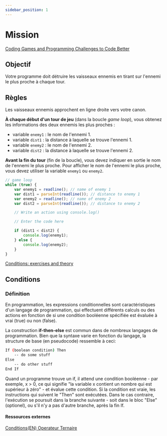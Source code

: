 ```yaml
---
sidebar_position: 1
---
```


# Mission

[Coding Games and Programming Challenges to Code Better](https://www.codingame.com/ide/puzzle/onboarding)

## Objectif

Votre programme doit détruire les vaisseaux ennemis en tirant sur l'ennemi le plus proche à chaque tour.

## Règles

Les vaisseaux ennemis approchent en ligne droite vers votre canon.
  
**À chaque début d'un tour de jeu** (dans la boucle _game loop_), vous obtenez les informations des deux ennemis les plus proches :
- variable `enemy1` : le nom de l'ennemi 1.
- variable `dist1` : la distance à laquelle se trouve l'ennemi 1.
- variable `enemy2` : le nom de l'ennemi 2.
- variable `dist2` : la distance à laquelle se trouve l'ennemi 2.

**Avant la fin du tour** (fin de la boucle), vous devez indiquer en sortie le nom de l'ennemi le plus proche. Pour afficher le nom de
l'ennemi le plus proche, vous devez utiliser la variable `enemy1` ou `enemy2`.

```javascript
// game loop
while (true) {
    var enemy1 = readline(); // name of enemy 1
    var dist1 = parseInt(readline()); // distance to enemy 1
    var enemy2 = readline(); // name of enemy 2
    var dist2 = parseInt(readline()); // distance to enemy 2

    // Write an action using console.log()

    // Enter the code here

    if (dist1 < dist2) {
        console.log(enemy1);
    } else {
        console.log(enemy2);
    }
}
```

[Conditions: exercises and theory](https://www.codingame.com/learn/conditions)

## Conditions

### Définition

En programmation, les expressions conditionnelles sont caractéristiques d'un langage de programmation, qui effectuent différents calculs ou
des actions en fonction de si une condition booléenne spécifiée est évaluée à vrai (true) ou non (false).

La construction **if-then-else** est commun dans de nombreux langages de programmation. Bien que la syntaxe varie en fonction du langage,
la structure de base (en pseudocode) ressemble à ceci:

```sh
If (boolean condition) Then
    -- do some stuff
Else
    -- do other stuff
End If
```

Quand un programme trouve un if, il attend une condition booléenne - par exemple, x > 0, ce qui signifie "la variable x contient un nombre
qui est supérieur à zéro" - et évalue cette condition. Si la condition est vraie, les instructions qui suivent le "Then" sont exécutées.
Dans le cas contraire, l'exécution se poursuit dans la branche suivante - soit dans le bloc "Else" (optionel), ou s'il n'y a pas d'autre
branche, après la fin If.

#### Ressources externes

[Conditions](https://fr.wikipedia.org/wiki/Structure_de_contr%C3%B4le#Test_si)[(EN) Operateur Ternaire](https://en.wikipedia.org/wiki/%3F:)

